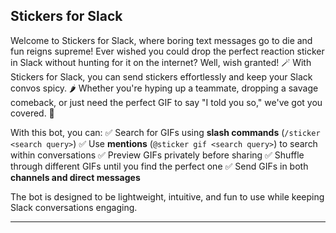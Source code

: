 ## Stickers for Slack

Welcome to Stickers for Slack, where boring text messages go to die and fun reigns supreme! Ever wished you could drop the perfect reaction sticker in Slack without hunting for it on the internet? Well, wish granted! 🪄 With Stickers for Slack, you can send stickers effortlessly and keep your Slack convos spicy. 🌶️ Whether you're hyping up a teammate, dropping a savage comeback, or just need the perfect GIF to say "I told you so," we've got you covered. 🎯

With this bot, you can:
✅ Search for GIFs using **slash commands** (`/sticker <search query>`)
✅ Use **mentions** (`@sticker gif <search query>`) to search within conversations
✅ Preview GIFs privately before sharing
✅ Shuffle through different GIFs until you find the perfect one
✅ Send GIFs in both **channels and direct messages**

The bot is designed to be lightweight, intuitive, and fun to use while keeping Slack conversations engaging.

---
